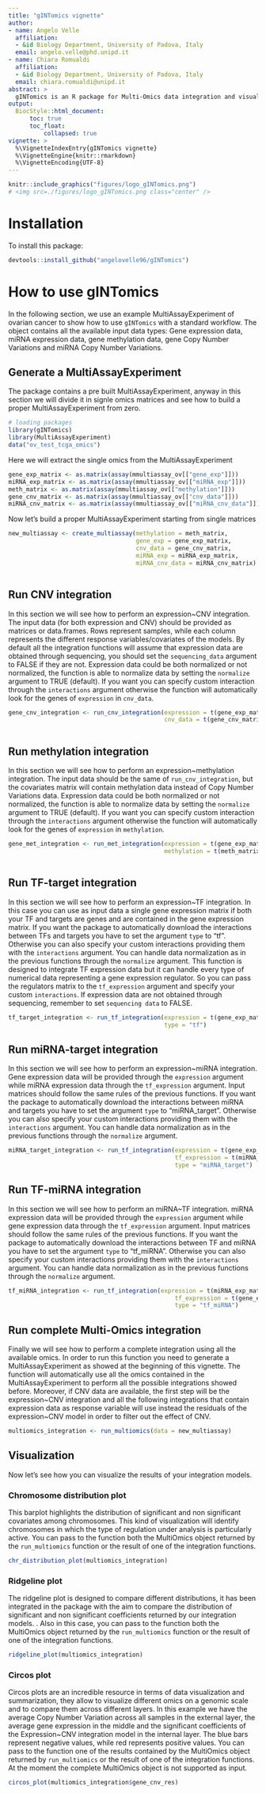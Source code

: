 ```yaml
---
title: "gINTomics vignette"
author:
- name: Angelo Velle
  affiliation: 
  - &id Biology Department, University of Padova, Italy
  email: angelo.velle@phd.unipd.it
- name: Chiara Romualdi
  affiliation: 
  - &id Biology Department, University of Padova, Italy
  email: chiara.romualdi@unipd.it
abstract: >
  gINTomics is an R package for Multi-Omics data integration and visualization. gINTomics is designed to detect the association between the expression of a target and of its regulators, taking into account also their genomics modifications such as Copy Number Variations (CNV) and methylation. For RNA sequencing data, the counts will be fitted using a negative binomial model, while in the case of microarray or other types of data, a linear model will be applied. In some cases the number of regulators for a given target could be very high, in order to handle this eventuality, we provide a penalized linear model that will automatically keep only the most important regulators. All the models are gene-specific, so each gene/miRNA will have its own model with its covariates. The package will automatically download information about TF-target couples (dorothea), miRNA-target couples (multiMiR) and TF-miRNA couples (TransmiR). The couples will be used to define the covariates used in the integration models.
output: 
  BiocStyle::html_document:
      toc: true
      toc_float:
          collapsed: true
vignette: >
  %\VignetteIndexEntry{gINTomics vignette}
  %\VignetteEngine{knitr::rmarkdown}
  %\VignetteEncoding{UTF-8}
---
```


```r
knitr::include_graphics("figures/logo_gINTomics.png")
# <img src=./figures/logo_gINTomics.png class="center" />
```

# Installation
To install this package:

```r

devtools::install_github("angelovelle96/gINTomics")

```

# How to use gINTomics

In the following section, we use an example MultiAssayExperiment of ovarian cancer to show how to use `gINTomics` with a standard workflow. The object contains all the available input data types: Gene expression data, miRNA expression data, gene methylation data, gene Copy Number Variations and miRNA Copy Number Variations.

## Generate a MultiAssayExperiment

The package contains a pre built MultiAssayExperiment, anyway in this section we will divide it in signle omics matrices and see how to build a proper MultiAssayExperiment from zero.
```r
# loading packages
library(gINTomics)
library(MultiAssayExperiment)
data("ov_test_tcga_omics")

```

Here we will extract the single omics from the MultiAssayExperiment
```r
gene_exp_matrix <- as.matrix(assay(mmultiassay_ov[["gene_exp"]]))
miRNA_exp_matrix <- as.matrix(assay(mmultiassay_ov[["miRNA_exp"]]))
meth_matrix <- as.matrix(assay(mmultiassay_ov[["methylation"]]))
gene_cnv_matrix <- as.matrix(assay(mmultiassay_ov[["cnv_data"]]))
miRNA_cnv_matrix <- as.matrix(assay(mmultiassay_ov[["miRNA_cnv_data"]]))
```

Now let's build a proper MultiAssayExperiment starting from single matrices
```r
new_multiassay <- create_multiassay(methylation = meth_matrix, 
                                    gene_exp = gene_exp_matrix,
                                    cnv_data = gene_cnv_matrix,
                                    miRNA_exp = miRNA_exp_matrix,
                                    miRNA_cnv_data = miRNA_cnv_matrix)



```

## Run CNV integration

In this section we will see how to perform an expression~CNV integration. The input data (for both expression and CNV) should be provided as matrices or data.frames. Rows represent samples, while each column represents the different response variables/covariates of the models. By default all the integration functions will assume that expression data are obtained through sequencing, you should set the `sequencing_data` argument to FALSE if they are not.  Expression data could be both normalized or not normalized, the function is able to normalize data by setting the `normalize` argument to TRUE (default). If you want you can specify custom interaction through the `interactions` argument otherwise  the function will automatically look for the genes of `expression` in `cnv_data`.

```r
gene_cnv_integration <- run_cnv_integration(expression = t(gene_exp_matrix),
                                            cnv_data = t(gene_cnv_matrix))



```

## Run methylation integration

In this section we will see how to perform an expression~methylation integration. The input data should be the same of `run_cnv_integration`, but the covariates matrix will contain methylation data instead of Copy Number Variations data. Expression data could be both normalized or not normalized, the function is able to normalize data by setting the `normalize` argument to TRUE (default). If you want you can specify custom interaction through the `interactions` argument otherwise  the function will automatically look for the genes of `expression` in `methylation`.

```r
gene_met_integration <- run_met_integration(expression = t(gene_exp_matrix),
                                            methylation = t(meth_matrix))



```

## Run TF-target integration

In this section we will see how to perform an expression~TF integration. In this case you can use as input data a single gene expression matrix if both your TF and targets are genes and are contained in the gene expression matrix. If you want the package to automatically download the interactions between TFs and targets you have to set the argument `type` to "tf". Otherwise you can also specify your custom interactions providing them with the `interactions` argument. You can handle data normalization as in the previous functions through the `normalize` argument. This function is designed to integrate TF expression data but it can handle every type of numerical data representing a gene expression regulator. So you can pass the regulators matrix to the `tf_expression` argument and specify your custom `interactions`. If expression data are not obtained through sequencing, remember to set `sequencing data` to FALSE.

```r
tf_target_integration <- run_tf_integration(expression = t(gene_exp_matrix),
                                            type = "tf")


```


## Run miRNA-target integration

In this section we will see how to perform an expression~miRNA integration. Gene expression data will be provided through the `expression` argument while miRNA expression data through the `tf_expression` argument. Input matrices should follow the same rules of the previous functions. If you want the package to automatically download the interactions between miRNA and targets you have to set the argument `type` to "miRNA_target". Otherwise you can also specify your custom interactions providing them with the `interactions` argument. You can handle data normalization as in the previous functions through the `normalize` argument.

```r
miRNA_target_integration <- run_tf_integration(expression = t(gene_exp_matrix),
                                               tf_expression = t(miRNA_exp_matrix),
                                               type = "miRNA_target")


```


## Run TF-miRNA integration

In this section we will see how to perform an miRNA~TF integration. miRNA expression data will be provided through the `expression` argument while gene expression data through the `tf_expression` argument. Input matrices should follow the same rules of the previous functions. If you want the package to automatically download the interactions between TF and miRNA you have to set the argument `type` to "tf_miRNA". Otherwise you can also specify your custom interactions providing them with the `interactions` argument. You can handle data normalization as in the previous functions through the `normalize` argument.

```r
tf_miRNA_integration <- run_tf_integration(expression = t(miRNA_exp_matrix),
                                               tf_expression = t(gene_exp_matrix),
                                               type = "tf_miRNA")

```


## Run complete Multi-Omics integration

Finally we will see how to perform a complete integration using all the available omics. In order to run this function you need to generate a MultiAssayExperiment as showed at the beginning of this vignette. The function will automatically use all the omics contained in the MultiAssayExperiment to perform all the possible integrations showed before. Moreover, if CNV data are available, the first step will be the expression~CNV integration and all the following integrations that contain expression data as response variable will use instead the residuals of the expression~CNV model in order to filter out the effect of CNV.

```r
multiomics_integration <- run_multiomics(data = new_multiassay)

```

## Visualization

Now let's see how you can visualize the results of your integration models.

### Chromosome distribution plot

This barplot highlights the distribution of significant and non significant covariates among chromosomes. This kind of visualization will identify chromosomes in which the type of regulation under analysis is particularly active. You can pass to the function both the MultiOmics object returned by the `run_multiomics` function or the result of one of the integration functions.

```r
chr_distribution_plot(multiomics_integration)

```

### Ridgeline plot

The ridgeline plot is designed to compare different distributions, it has been integrated in the package with the aim to compare the distribution of significant and non significant coefficients returned by our integration models. . Also in this case, you can pass to the function both the MultiOmics object returned by the `run_multiomics` function or the result of one of the integration functions.

```r
ridgeline_plot(multiomics_integration)

```

### Circos plot

Circos plots are an incredible resource in terms of data visualization and summarization, they allow to visualize different omics on a genomic scale and to compare them across different layers. In this example we have the average Copy Number Variation across all samples in the external layer, the average gene expression in the middle and the significant coefficients of the Expression~CNV integration model in the internal layer. The blue bars represent negative values, while red represents positive values. You can pass to the function one of the results contained by the MultiOmics object returned by `run_multiomics` or the result of one of the integration functions. At the moment the complete MultiOmics object is not supported as input.

```r
circos_plot(multiomics_integration$gene_cnv_res)

```
